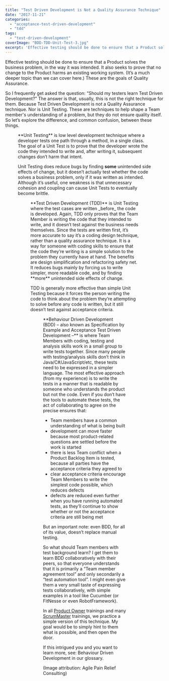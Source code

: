 ```yaml
---
title: "Test Driven Development is Not a Quality Assurance Technique"
date: "2017-11-21"
categories: 
  - "acceptance-test-driven-development"
  - "tdd"
tags: 
  - "test-driven-development"
coverImage: "BDD-TDD-Unit-Test-3.jpg"
excerpt: 'Effective testing should be done to ensure that a Product solves the business problem, in'
---
```




Effective testing should be done to ensure that a Product solves the business problem, in the way it was intended. It also seeks to prove that no change to the Product harms an existing working system. (It’s a much deeper topic than we can cover here.) These are the goals of Quality Assurance.

So I frequently get asked the question: “Should my testers learn Test Driven Development?” The answer is that, usually, this is not the right technique for them. Because Test Driven Development is not a Quality Assurance technique. Nor is Unit Testing. These are techniques to help shape a Team member's understanding of a problem, but they do not ensure quality itself. So let’s explore the difference, and common confusion, between these things.

<Figure
  src={BDDTDDUnitTest1}
  alt="Unit Testing image created by Agile Pain Relief Consulting"
  caption="Unit Testing image created by Agile Pain Relief Consulting"
/>
**Unit Testing** is low level development technique where a developer tests one path through a method, in a single class. The goal of a Unit Test is to prove that the developer wrote the code they intended to write and, after writing it, subsequent changes don’t harm that intent.

Unit Testing does reduce bugs by finding **some** unintended side effects of change, but it doesn’t actually test whether the code solves a business problem, only if it was written as intended. Although it’s useful, one weakness is that unnecessary cohesion and coupling can cause Unit Tests to eventually become brittle.

<Figure
  src={BDDTDDUnitTest2}
  alt="Test Driven Development image created by Agile Pain Relief Consulting"
  caption="Test Driven Development image created by Agile Pain Relief Consulting"
/>
**Test Driven Development (TDD)** is Unit Testing where the test cases are written _before_ the code is developed. Again, TDD only proves that the Team Member is writing the code that they intended to write, and it doesn’t test against the business needs themselves. Since the tests are written first, it’s more accurate to say it’s a coding design technique, rather than a quality assurance technique. It is a way for someone with coding skills to ensure that the code they’re writing is a simple solution to the problem they currently have at hand. The benefits are design simplification and refactoring safety net. It reduces bugs mainly by forcing us to write simpler, more readable code, and by finding **more** unintended side effects of change.

TDD is generally more effective than simple Unit Testing because it forces the person writing the code to think about the problem they’re attempting to solve before any code is written, but it still doesn’t test against acceptance criteria.

<Figure
  src={BDDTDDUnitTest3}
  alt="Behavior Driven Development image created by Agile Pain Relief Consulting"
  caption="Behavior Driven Development image created by Agile Pain Relief Consulting"
/>
**Behaviour Driven Development (BDD) – also known as Specification by Example and Acceptance Test Driven Development –** is where Team Members with coding, testing and analysis skills work in a small group to write tests together. Since many people with testing/analysis skills don’t think in Java/C#/JavaScript/etc, these tests need to be expressed in a simpler language. The most effective approach (from my experience) is to write the tests in a manner that is readable by someone who understands the product but not the code. Even if you don’t have the tools to automate these tests, the act of collaborating to agree on the precise ensures that:

- Team members have a common understanding of what is being built
- development can move faster because most product-related questions are settled before the work is started
- there is less Team conflict when a Product Backlog Item is tested, because all parties have the acceptance criteria they agreed to
- clear acceptance criteria encourage Team Members to write the simplest code possible, which reduces defects
- defects are reduced even further when you have running automated tests, as they’ll continue to show whether or not the acceptance criteria are still being met

But an important note: even BDD, for all of its value, doesn’t replace manual testing.

So what should Team members with test background learn? I get them to learn BDD collaboratively with their peers, so that everyone understands that it is primarily a “Team member agreement tool” and only secondarily a “test automation tool”. I might even give them a very small taste of expressing tests collaboratively, with simple examples in a tool like Cucumber (or FitNesse or even RobotFramework).

In all [Product Owner](/certified-scrum-product-owner-cspo-training) trainings and many [ScrumMaster](/certified-scrummaster-csm-training) trainings, we practice a simple version of this technique. My goal would be to simply hint to them what is possible, and then open the door.

If this intrigued you and you want to learn more, see: Behaviour Driven Development in our glossary.

(Image attribution: Agile Pain Relief Consulting)
